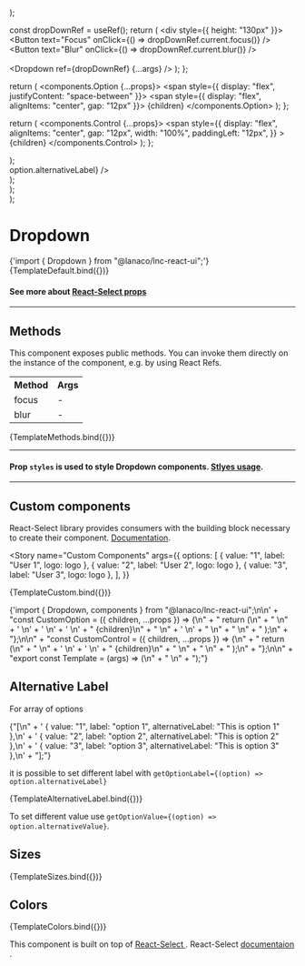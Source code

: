 
<Meta title="Inputs/Dropdown" component={Dropdown} />

  <div style={{ height: "130px" }}>
    <Dropdown
      defaultValue={{value: "2", label: "option 2"}}
      options={[
        { value: "1", label: "option 1" },
        { value: "2", label: "option 2" },
        { value: "3", label: "option 3" },
      ]}
      {...args}
    />
  </div>
);

  const dropDownRef = useRef();
  return (
    <div style={{ height: "130px" }}>
      <Button text="Focus" onClick={() => dropDownRef.current.focus()} />
      &nbsp;&nbsp;
      <Button text="Blur" onClick={() => dropDownRef.current.blur()} />
      <br />
      <br />
      <Dropdown ref={dropDownRef} {...args} />
    </div>
  );
};

  return (
    <components.Option {...props}>
      <span style={{ display: "flex", justifyContent: "space-between" }}>
        <span style={{ display: "flex", alignItems: "center", gap: "12px" }}>
          <Avatar image={props?.data?.logo} sizeInUnits="1.5rem" />
          {children}
        </span>
        <Icon icon="check" color="primary" />
      </span>
    </components.Option>
  );
};

  return (
    <components.Control {...props}>
      <span
        style={{
          display: "flex",
          alignItems: "center",
          gap: "12px",
          width: "100%",
          paddingLeft: "12px",
        }}
      >
        <Avatar image={props?.selectProps?.value?.logo} sizeInUnits="1.5rem" />
        {children}
      </span>
    </components.Control>
  );
};

  <div style={{ height: "130px" }}>
    <Dropdown
      {...args}
      components={{ Option: CustomOption, Control: CustomControl }}
    />
  </div>
);

  <div style={{ height: "130px" }}>
    <Dropdown {...args} getOptionLabel={(option) => option.alternativeLabel} />
  </div>
);

  <div style={{ display: "flex", flexDirection: "column", gap: "12px" }}>
    <Dropdown {...args} size="small" />
    <Dropdown {...args} size="medium" />
    <Dropdown {...args} size="large" />
  </div>
);

  <div style={{ display: "flex", flexDirection: "column", gap: "12px" }}>
    <Dropdown {...args} color="primary" />
    <Dropdown {...args} color="secondary" />
    <Dropdown {...args} color="success" />
    <Dropdown {...args} color="warning" />
    <Dropdown {...args} color="danger" />
    <Dropdown {...args} color="information" />
    <Dropdown {...args} color="neutral" />
  </div>
);

# Dropdown

<SyntaxHighlighter language="jsx" style={nord}>
  {'import { Dropdown } from "@lanaco/lnc-react-ui";'}
</SyntaxHighlighter>

<Canvas>
  <Story name="Default" args={{}}>
    {TemplateDefault.bind({})}
  </Story>
</Canvas>

<ArgsTable story="Default" />

#### See more about [React-Select props](https://react-select.com/props#select-props)

---

## Methods

This component exposes public methods. You can invoke them directly on the instance of the component, e.g. by using React Refs.

<Table>
  <tr>
    <th>Method</th>
    <th>Args</th>
  </tr>
  <tr>
    <td>focus</td>
    <td>-</td>
  </tr>
  <tr>
    <td>blur</td>
    <td>-</td>
  </tr>
</Table>

<Canvas>
  <Story
    name="Exposed Methods"
    args={{
      options: [
        { value: "1", label: "option 1" },
        { value: "2", label: "option 2" },
        { value: "3", label: "option 3" },
      ],
    }}
  >
    {TemplateMethods.bind({})}
  </Story>
</Canvas>

---

#### Prop `styles` is used to style Dropdown components. [Stlyes usage](https://react-select.com/styles).

---

## Custom components

React-Select library provides consumers with the building block necessary to create their component. [Documentation](https://react-select.com/components).

<Story
  name="Custom Components"
  args={{
    options: [
      { value: "1", label: "User 1", logo: logo },
      { value: "2", label: "User 2", logo: logo },
      { value: "3", label: "User 3", logo: logo },
    ],
  }}
>
  {TemplateCustom.bind({})}
</Story>

<SyntaxHighlighter language="jsx" style={nord}>
  {'import { Dropdown, components } from "@lanaco/lnc-react-ui";\n\n' +
    "const CustomOption = ({ children, ...props }) => {\n" +
    " return (\n" +
    "   <components.Option {...props}>\n" +
    '     <span style={{ display: "flex", justifyContent: "space-between" }}>\n' +
    '       <span style={{ display: "flex", alignItems: "center", gap: "12px" }}>\n' +
    '         <Avatar image={props?.data?.logo} sizeInUnits="1.5rem" />\n' +
    "         {children}\n" +
    "       </span>\n" +
    '       <Icon icon="check" color="primary" />\n' +
    "     </span>\n" +
    "   </components.Option>\n" +
    " );\n" +
    "};\n\n" +
    "const CustomControl = ({ children, ...props }) => {\n" +
    " return (\n" +
    "   <components.Control {...props}>\n" +
    '     <span style={{ display: "flex", alignItems: "center", gap: "12px", width: "100%", paddingLeft: "12px" }}>\n' +
    '       <Avatar image={props?.selectProps?.value?.logo} sizeInUnits="1.5rem" />\n' +
    "       {children}\n" +
    "     </span>\n" +
    "   </components.Control>\n" +
    " );\n" +
    "};\n\n" +
    "export const Template = (args) => (\n" +
    " <Dropdown\n" +
    "   {...args}\n" +
    "   components={{ Option: CustomOption, Control: CustomControl }}\n" +
    " />\n" +
    ");"}
</SyntaxHighlighter>

## Alternative Label

For array of options

<SyntaxHighlighter language="jsx" style={nord}>
  {"[\n" +
    ' { value: "1", label: "option 1", alternativeLabel: "This is option 1" },\n' +
    ' { value: "2", label: "option 2", alternativeLabel: "This is option 2" },\n' +
    ' { value: "3", label: "option 3", alternativeLabel: "This is option 3" },\n' +
    "];"}
</SyntaxHighlighter>

it is possible to set different label with `getOptionLabel={(option) => option.alternativeLabel}`

<Canvas>
  <Story
    name="Alternative Label"
    args={{
      options: [
        { value: "1", label: "option 1", alternativeLabel: "This is option 1" },
        { value: "2", label: "option 2", alternativeLabel: "This is option 2" },
        { value: "3", label: "option 3", alternativeLabel: "This is option 3" },
      ],
    }}
  >
    {TemplateAlternativeLabel.bind({})}
  </Story>
</Canvas>

To set different value use `getOptionValue={(option) => option.alternativeValue}`.

## Sizes

<Canvas>
  <Story
    name="Sizes"
    args={{
      options: [
        { value: "1", label: "option 1", alternativeLabel: "This is option 1" },
        { value: "2", label: "option 2", alternativeLabel: "This is option 2" },
        { value: "3", label: "option 3", alternativeLabel: "This is option 3" },
      ],
    }}
  >
    {TemplateSizes.bind({})}
  </Story>
</Canvas>

## Colors

<Canvas>
  <Story
    name="Colors"
    args={{
      options: [
        { value: "1", label: "option 1", alternativeLabel: "This is option 1" },
        { value: "2", label: "option 2", alternativeLabel: "This is option 2" },
        { value: "3", label: "option 3", alternativeLabel: "This is option 3" },
      ],
    }}
  >
    {TemplateColors.bind({})}
  </Story>
</Canvas>

This component is built on top of <u> [React-Select](https://www.npmjs.com/package/react-select) </u>. React-Select <u> [documentaion](https://react-select.com/home) </u>.
